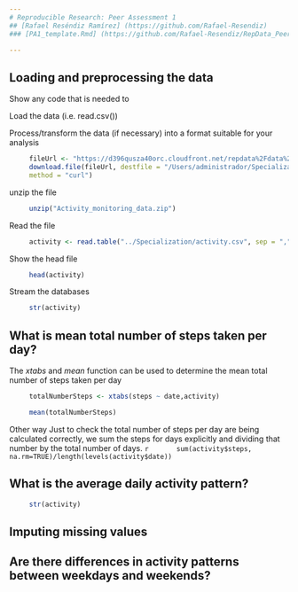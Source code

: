 ```yaml
---
# Reproducible Research: Peer Assessment 1
## [Rafael Reséndiz Ramírez] (https://github.com/Rafael-Resendiz)
### [PA1_template.Rmd] (https://github.com/Rafael-Resendiz/RepData_PeerAssessment1/edit/master/PA1_template.Rmd)

---
```



## Loading and preprocessing the data
Show any code that is needed to

Load the data (i.e. read.csv())

Process/transform the data (if necessary) into a format suitable for your analysis  
```r
     fileUrl <- "https://d396qusza40orc.cloudfront.net/repdata%2Fdata%2Factivity.zip?accessType=DOWNLOAD"  
     download.file(fileUrl, destfile = "/Users/administrador/Specialization/Activity_monitoring_data.zip", 
     method = "curl")    
````
unzip the file    
```r
     unzip("Activity_monitoring_data.zip")  
````
Read the file   
```r
     activity <- read.table("../Specialization/activity.csv", sep = ",", header = TRUE)    
```
Show the head file
```r
     head(activity)    
````
Stream the databases
```r
     str(activity)   
```
         

## What is mean total number of steps taken per day?

The *xtabs* and *mean* function can be used to determine the mean total number of steps taken per day

```r
     totalNumberSteps <- xtabs(steps ~ date,activity)

     mean(totalNumberSteps)  
```

Other way
Just to check the total number of steps per day are being calculated correctly, we sum the steps for days explicitly
 and dividing that number by the total number of days.
 ```r
      sum(activity$steps, na.rm=TRUE)/length(levels(activity$date)) 
```
         
 
 
 


## What is the average daily activity pattern?

```r
     str(activity)   
```
         



## Imputing missing values



## Are there differences in activity patterns between weekdays and weekends?
